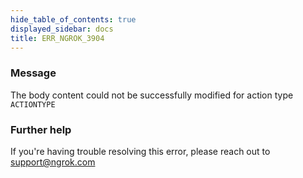 ```yaml
---
hide_table_of_contents: true
displayed_sidebar: docs
title: ERR_NGROK_3904
---
```


### Message

The body content could not be successfully modified for action type `ACTIONTYPE`

### Further help

If you're having trouble resolving this error, please reach out to [support@ngrok.com](mailto:support@ngrok.com?subject=Help%20with%20ERR_NGROK_3904)
